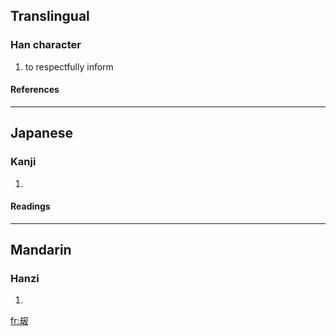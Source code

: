 {{see|告}}

==Translingual==
===Han character===
{{Han char|rn=29|rad=又|as=07|sn=9|four=|canj=土戈尸中水 (GISLE)}}
# to respectfully inform
====References====
{{Han ref|kx=0166.160|dkj=03170|hdz=10397.080|uh=53DD|ud=21469}}
----
==Japanese==
===Kanji===
{{ja-kanji|grade=|rs=又07}}
# {{defn|Japanese}} 
====Readings====
{{ja-readings|on=[[こう]] (kō)|kun=}}
----
==Mandarin==
===Hanzi===
{{cmn-hanzi|pin=[[gào]] (gao4)|wg=kao<sup>4</sup>}}
# {{defn|Mandarin}}

[[fr:叝]]